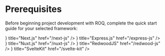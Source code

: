 
# Prerequisites

Before beginning project development with ROQ, complete the quick start guide for your selected framework:

<Cards>
  <Card icon={<SimpleIcons.Nextdotjs />} title="Next.js" href="/next-js" />
  <Card icon={<SimpleIcons.Express />} title="Express.js" href="/express-js" />
  <Card icon={<SimpleIcons.Nuxtdotjs />} title="Nuxt.js" href="/nuxt-js" />
  <Card icon={<SimpleIcons.Redwoodjs />} title="RedwoodJS" href="/redwood-js" />
  <Card icon={<SimpleIcons.Svelte />} title="SvelteKit" href="/svelte-kit" />
</Cards>